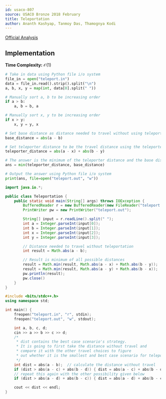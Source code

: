 ```yaml
---
id: usaco-807
source: USACO Bronze 2018 February
title: Teleportation
author: Ananth Kashyap, Tanmoy Das, Thamognya Kodi
---
```


[Official Analysis](http://www.usaco.org/current/data/sol_teleport_bronze_feb18.html)

## Implementation

**Time Complexity:** $\mathcal{O}(1)$

<LanguageSection>

<PySection>

```py
# Take in data using Python file i/o system
file_in = open("teleport.in")
data = file_in.read().strip().split("\n")
a, b, x, y = map(int, data[0].split(" "))

# Manually sort a, b to be increasing order
if a > b:
	a, b = b, a

# Manually sort x, y to be increasing order
if x > y:
	x, y = y, x

# Set base distance as distance needed to travel without using teleporter
base_distance = abs(a - b)

# Set teleporter distance to be the travel distance using the teleporter
teleporter_distance = abs(a - x) + abs(b - y)

# The answer is the minimum of the teleporter distance and the base distance
ans = min(teleporter_distance, base_distance)

# Output the answer using Python file i/o system
print(ans, file=open("teleport.out", "w"))
```

</PySection>

<JavaSection>

```java
import java.io.*;

public class Teleportation {
	public static void main(String[] args) throws IOException {
		BufferedReader r = new BufferedReader(new FileReader("teleport.in"));
		PrintWriter pw = new PrintWriter("teleport.out");

		String[] input = r.readLine().split(" ");
		int a = Integer.parseInt(input[0]);
		int b = Integer.parseInt(input[1]);
		int x = Integer.parseInt(input[2]);
		int y = Integer.parseInt(input[3]);

		// Distance needed to travel without teleportation
		int result = Math.abs(a - b);

		// Result is minimum of all possible distances
		result = Math.min(result, Math.abs(a - x) + Math.abs(b - y));
		result = Math.min(result, Math.abs(a - y) + Math.abs(b - x));
		pw.println(result);
		pw.close()
	}
}
```

</JavaSection>

<CPPSection>

```cpp
#include <bits/stdc++.h>
using namespace std;

int main() {
	freopen("teleport.in", "r", stdin);
	freopen("teleport.out", "w", stdout);

	int a, b, c, d;
	cin >> a >> b >> c >> d;
	/*
	 * dist contains the best case scenario's strategy.
	 * It is going to first take the distance without travel and
	 * compare it with the other travel choices to figure
	 * out whether it is the smallest and best case scenario for teleporting
	 */
	int dist = abs(a - b);  // calculate the distance without travel
	if (dist > abs(a - c) + abs(b - d)) { dist = abs(a - c) + abs(b - d); }
	// repeat this again with the other possibility given below
	if (dist > abs(a - d) + abs(b - c)) { dist = abs(a - d) + abs(b - c); }

	cout << dist << endl;
}
```
</CPPSection>

</LanguageSection>
